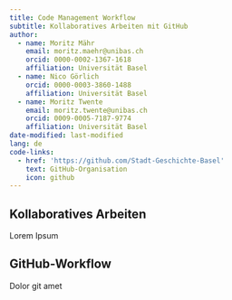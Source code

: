 ```yaml
---
title: Code Management Workflow
subtitle: Kollaboratives Arbeiten mit GitHub
author:
  - name: Moritz Mähr
    email: moritz.maehr@unibas.ch
    orcid: 0000-0002-1367-1618
    affiliation: Universität Basel
  - name: Nico Görlich
    orcid: 0000-0003-3860-1488
    affiliation: Universität Basel
  - name: Moritz Twente
    email: moritz.twente@unibas.ch
    orcid: 0009-0005-7187-9774
    affiliation: Universität Basel
date-modified: last-modified
lang: de
code-links:
  - href: 'https://github.com/Stadt-Geschichte-Basel'
    text: GitHub-Organisation
    icon: github
---
```


## Kollaboratives Arbeiten

Lorem Ipsum

## GitHub-Workflow

Dolor git amet